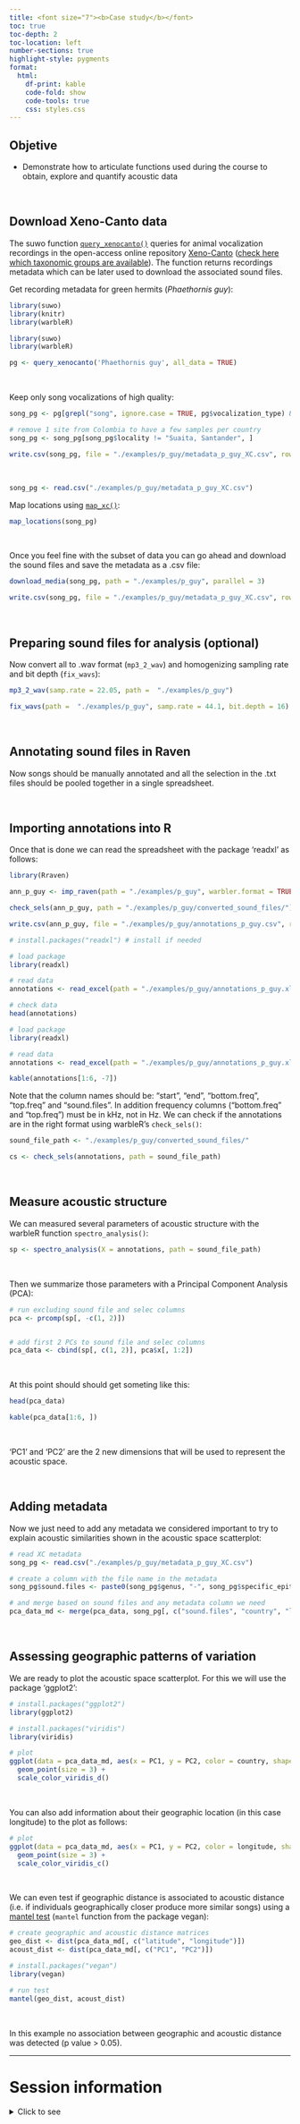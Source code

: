 ```yaml
---
title: <font size="7"><b>Case study</b></font>
toc: true
toc-depth: 2
toc-location: left
number-sections: true
highlight-style: pygments
format:
  html:
    df-print: kable
    code-fold: show
    code-tools: true
    css: styles.css
---
```


::: {.alert .alert-info}
## **Objetive** {.unnumbered .unlisted}

-   Demonstrate how to articulate functions used during the course to obtain, explore and quantify acoustic data
:::

 

## Download Xeno-Canto data

The suwo function [`query_xenocanto()`](https://marce10.github.io/warbleR/reference/query_xc.html) queries for animal vocalization recordings in the open-access online repository [Xeno-Canto](https://xeno-canto.org) ([check here which taxonomic groups are available](https://xeno-canto.org/explore/taxonomy)). The function returns recordings metadata which can be later used to download the associated sound files.

Get recording metadata for green hermits (*Phaethornis guy*):

```r
library(suwo)
library(knitr)
library(warbleR)
```

```r
library(suwo)
library(warbleR)

pg <- query_xenocanto('Phaethornis guy', all_data = TRUE)

```

 

Keep only song vocalizations of high quality:

```r

song_pg <- pg[grepl("song", ignore.case = TRUE, pg$vocalization_type) & pg$quality == "A", ]

# remove 1 site from Colombia to have a few samples per country
song_pg <- song_pg[song_pg$locality != "Suaita, Santander", ]

```

```r
write.csv(song_pg, file = "./examples/p_guy/metadata_p_guy_XC.csv", row.names = FALSE)
```

 

```r
song_pg <- read.csv("./examples/p_guy/metadata_p_guy_XC.csv")
```

Map locations using [`map_xc()`](https://marce10.github.io/warbleR/reference/map_xc.html):

```r

map_locations(song_pg)

```

 

Once you feel fine with the subset of data you can go ahead and download the sound files and save the metadata as a .csv file:

```r

download_media(song_pg, path = "./examples/p_guy", parallel = 3)

write.csv(song_pg, file = "./examples/p_guy/metadata_p_guy_XC.csv", row.names = FALSE)

```

 

## Preparing sound files for analysis (optional)

Now convert all to .wav format (`mp3_2_wav`) and homogenizing sampling rate and bit depth (`fix_wavs`):

```r

mp3_2_wav(samp.rate = 22.05, path =  "./examples/p_guy")

fix_wavs(path =  "./examples/p_guy", samp.rate = 44.1, bit.depth = 16)

```

 

## Annotating sound files in Raven

Now songs should be manually annotated and all the selection in the .txt files should be pooled together in a single spreadsheet.

 

## Importing annotations into R

Once that is done we can read the spreadsheet with the package 'readxl' as follows:

```r

library(Rraven)

ann_p_guy <- imp_raven(path = "./examples/p_guy", warbler.format = TRUE)

check_sels(ann_p_guy, path = "./examples/p_guy/converted_sound_files/")

write.csv(ann_p_guy, file = "./examples/p_guy/annotations_p_guy.csv", row.names = FALSE)

```

```r
# install.packages("readxl") # install if needed

# load package
library(readxl)

# read data
annotations <- read_excel(path = "./examples/p_guy/annotations_p_guy.xlsx")

# check data
head(annotations)
```

```r

# load package
library(readxl)

# read data
annotations <- read_excel(path = "./examples/p_guy/annotations_p_guy.xlsx")

kable(annotations[1:6, -7])

```

Note that the column names should be: "start", "end", "bottom.freq", "top.freq" and "sound.files". In addition frequency columns ("bottom.freq" and "top.freq") must be in kHz, not in Hz. We can check if the annotations are in the right format using warbleR's `check_sels()`:

```r

sound_file_path <- "./examples/p_guy/converted_sound_files/"

cs <- check_sels(annotations, path = sound_file_path)

```

 

## Measure acoustic structure

We can measured several parameters of acoustic structure with the warbleR function `spectro_analysis()`:

```r

sp <- spectro_analysis(X = annotations, path = sound_file_path)

```

 

Then we summarize those parameters with a Principal Component Analysis (PCA):

```r

# run excluding sound file and selec columns
pca <- prcomp(sp[, -c(1, 2)])


# add first 2 PCs to sound file and selec columns
pca_data <- cbind(sp[, c(1, 2)], pca$x[, 1:2])

```

 

At this point should should get someting like this:

```r
head(pca_data)
```

```r
kable(pca_data[1:6, ])

```

 

'PC1' and 'PC2' are the 2 new dimensions that will be used to represent the acoustic space.

 

## Adding metadata

Now we just need to add any metadata we considered important to try to explain acoustic similarities shown in the acoustic space scatterplot:

```r

# read XC metadata
song_pg <- read.csv("./examples/p_guy/metadata_p_guy_XC.csv")

# create a column with the file name in the metadata
song_pg$sound.files <- paste0(song_pg$genus, "-", song_pg$specific_epithet, "-", song_pg$key, ".wav")

# and merge based on sound files and any metadata column we need
pca_data_md <- merge(pca_data, song_pg[, c("sound.files", "country", "latitude", "longitude")])

```

 

## Assessing geographic patterns of variation

We are ready to plot the acoustic space scatterplot. For this we will use the package 'ggplot2':

```r

# install.packages("ggplot2")
library(ggplot2)

# install.packages("viridis")
library(viridis)

# plot
ggplot(data = pca_data_md, aes(x = PC1, y = PC2, color = country, shape = country)) +
  geom_point(size = 3) + 
  scale_color_viridis_d()

```

 

You can also add information about their geographic location (in this case longitude) to the plot as follows:

```r

# plot
ggplot(data = pca_data_md, aes(x = PC1, y = PC2, color = longitude, shape = country)) +
  geom_point(size = 3) +
  scale_color_viridis_c()

```

 

We can even test if geographic distance is associated to acoustic distance (i.e. if individuals geographically closer produce more similar songs) using a [mantel test](https://en.wikipedia.org/wiki/Mantel_test) (`mantel` function from the package vegan):

```r

# create geographic and acoustic distance matrices
geo_dist <- dist(pca_data_md[, c("latitude", "longitude")])
acoust_dist <- dist(pca_data_md[, c("PC1", "PC2")])

# install.packages("vegan")
library(vegan)

# run test
mantel(geo_dist, acoust_dist)

```

 

In this example no association between geographic and acoustic distance was detected (p value \> 0.05).

------------------------------------------------------------------------

<!-- add packages used, system details and versions  -->

# Session information {.unnumbered .unlisted}

<details>
  <summary>Click to see</summary>
```r
#| echo: false

# if devtools is installed use devtools::session_info()
if (requireNamespace("devtools", quietly = TRUE)) {
  devtools::session_info()
} else {
  sessionInfo()
}

```
</details>
